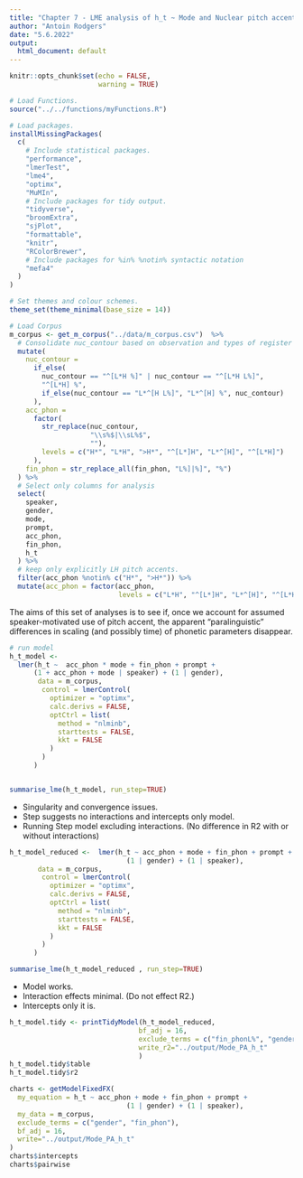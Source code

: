 ```yaml
---
title: "Chapter 7 - LME analysis of h_t ~ Mode and Nuclear pitch accents: "
author: "Antoin Rodgers"
date: "5.6.2022"
output:
  html_document: default
---
```


```r
knitr::opts_chunk$set(echo = FALSE,
                      warning = TRUE)

# Load Functions.
source("../../functions/myFunctions.R") 

# Load packages.
installMissingPackages(
  c(
    # Include statistical packages.
    "performance",
    "lmerTest",
    "lme4",
    "optimx",
    "MuMIn",
    # Include packages for tidy output.
    "tidyverse",
    "broomExtra",
    "sjPlot",
    "formattable",
    "knitr",
    "RColorBrewer",
    # Include packages for %in% %notin% syntactic notation
    "mefa4"
  )
)

# Set themes and colour schemes.
theme_set(theme_minimal(base_size = 14))

# Load Corpus
m_corpus <- get_m_corpus("../data/m_corpus.csv")  %>%
  # Consolidate nuc_contour based on observation and types of register shift.
  mutate(
    nuc_contour =
      if_else(
        nuc_contour == "^[L*H %]" | nuc_contour == "^[L*H L%]",
        "^[L*H] %",
        if_else(nuc_contour == "L*^[H L%]", "L*^[H] %", nuc_contour)
      ),
    acc_phon =
      factor(
        str_replace(nuc_contour,
                    "\\s%$|\\sL%$",
                    ""),
        levels = c("H*", "L*H", ">H*", "^[L*]H", "L*^[H]", "^[L*H]")
      ),
    fin_phon = str_replace_all(fin_phon, "L%]|%]", "%")
  ) %>%
  # Select only columns for analysis
  select(
    speaker,
    gender,
    mode,
    prompt,
    acc_phon,
    fin_phon,
    h_t
  ) %>% 
  # keep only explicitly LH pitch accents.
  filter(acc_phon %notin% c("H*", ">H*")) %>%
  mutate(acc_phon = factor(acc_phon,
                           levels = c("L*H", "^[L*]H", "L*^[H]", "^[L*H]")))
```

The aims of this set of analyses is to see if, once we account for assumed speaker-motivated use of pitch accent, the apparent "paralinguistic" differences in scaling (and possibly time) of phonetic parameters disappear.

```r

# run model
h_t_model <-
  lmer(h_t ~  acc_phon * mode + fin_phon + prompt +
      (1 + acc_phon + mode | speaker) + (1 | gender),
       data = m_corpus,
        control = lmerControl(
          optimizer = "optimx",
          calc.derivs = FALSE,
          optCtrl = list(
            method = "nlminb",
            starttests = FALSE,
            kkt = FALSE
          )
        )
      )


summarise_lme(h_t_model, run_step=TRUE)

```

-   Singularity and convergence issues.
-   Step suggests no interactions and intercepts only model.
-   Running Step model excluding interactions. (No difference in R2 with or without interactions)

```r

h_t_model_reduced <-  lmer(h_t ~ acc_phon + mode + fin_phon + prompt +
                             (1 | gender) + (1 | speaker),
       data = m_corpus,
        control = lmerControl(
          optimizer = "optimx",
          calc.derivs = FALSE,
          optCtrl = list(
            method = "nlminb",
            starttests = FALSE,
            kkt = FALSE
          )
        )
      )

summarise_lme(h_t_model_reduced , run_step=TRUE)

```

-   Model works.
-   Interaction effects minimal. (Do not effect R2.)
-   Intercepts only it is.


```r

h_t_model.tidy <- printTidyModel(h_t_model_reduced,
                                bf_adj = 16,
                                exclude_terms = c("fin_phonL%", "genderM"),
                                write_r2="../output/Mode_PA_h_t"
                                )
h_t_model.tidy$table
h_t_model.tidy$r2

```

```r

charts <- getModelFixedFX(
  my_equation = h_t ~ acc_phon + mode + fin_phon + prompt +
                             (1 | gender) + (1 | speaker),
  my_data = m_corpus,
  exclude_terms = c("gender", "fin_phon"),
  bf_adj = 16,
  write="../output/Mode_PA_h_t"
)
charts$intercepts
charts$pairwise


```
